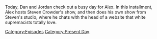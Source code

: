 {{DEFAULTSORT:
    #_EPISODE_0808:May 15, 2023
}}{{Episode
    | title           = May 15, 2023
    | caption         = Listen to this episode on [https://knowledgefight.libsyn.com/808-may-15-2023 Libsyn] [https://open.spotify.com/episode/3d5AWodcL0xwsYVOr87P4J Spotify]
    | episodeNumber   = 808
    | length          = 01:38:40
    | airDate         = May 17, 2023
    | coverageDate    = May 15, 2023
    | episodeType     = [[:Category:Present Day|Present Day]]
    | appearance      = [[Steven Crowder]]
    | previousEpisode = [[807: February 17, 2004]]
}}

{{Stub}}

Today, Dan and Jordan check out a busy day for Alex. In this installment, Alex hosts Steven Crowder's show, and then does his own show from Steven's studio, where he chats with the head of a website that white supremacists totally love.

[[Category:Episodes]]
[[Category:Present Day]]

